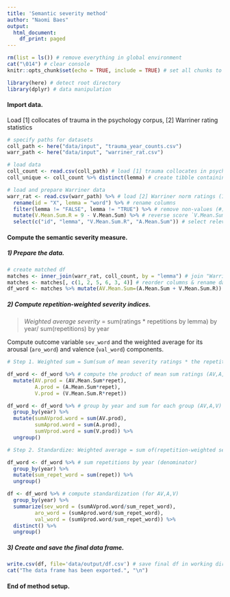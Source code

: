 ```yaml
---
title: 'Semantic severity method'
author: "Naomi Baes"
output:
  html_document:
    df_print: paged
---
```

```r
rm(list = ls()) # remove everything in global environment
cat("\014") # clear console
knitr::opts_chunk$set(echo = TRUE, include = TRUE) # set all chunks to show code (echo) and output (include) when running script

library(here) # detect root directory 
library(dplyr) # data manipulation
```
#### Import data.
Load [1] collocates of trauma in the psychology corpus, [2] Warriner rating statistics
```r
# specify paths for datasets
coll_path <- here("data/input", "trauma_year_counts.csv")
warr_path <- here("data/input", "warriner_rat.csv")

# load data
coll_count <- read.csv(coll_path) # load [1] trauma collocates in psychology abstracts per year (1970-2017)
coll_unique <- coll_count %>% distinct(lemma) # create tibble containing initial list of trauma collocates

# load and prepare Warriner data
warr_rat <- read.csv(warr_path) %>% # load [2] Warriner norm ratings (1-9)
  rename(id = "X", lemma = "word") %>% # rename columns
  filter(lemma != "FALSE", lemma != "TRUE") %>% # remove non-values (#) 
  mutate(V.Mean.Sum.R = 9 - V.Mean.Sum) %>% # reverse score `V.Mean.Sum` so scores range from happy(1)-unhappy(9)
  select(c("id", "lemma", "V.Mean.Sum.R", "A.Mean.Sum")) # select relevant columns
```
#### Compute the semantic severity measure.
##### **1)** Prepare the data.
```r
# create matched df
matches <- inner_join(warr_rat, coll_count, by = "lemma") # join "Warriner lemmas "warr_rat" by `lemma` column in "collocations df "coll_count" to obtain unique word matches
matches <- matches[, c(1, 2, 5, 6, 3, 4)] # reorder columns & rename data frame for data manipulation
df_word <- matches %>% mutate(AV.Mean.Sum=(A.Mean.Sum + V.Mean.Sum.R)) # merge mean valence and arousal ratings
``` 

##### **2)** Compute repetition-weighted severity indices.
> *Weighted average severity* = sum(ratings * repetitions by lemma) by year/ sum(repetitions) by year

Compute outcome variable `sev_word` and the weighted average for its arousal (`aro_word`) and valence (`val_word`) components.
```r
# Step 1. Weighted sum = Sum(sum of mean severity ratings * the repetition of each word near trauma)

df_word <- df_word %>% # compute the product of mean sum ratings (AV,A,V) * lemma repetitions
  mutate(AV.prod = (AV.Mean.Sum*repet),
         A.prod = (A.Mean.Sum*repet),  
         V.prod = (V.Mean.Sum.R*repet))

df_word <- df_word %>% # group by year and sum for each group (AV,A,V) (numerator)
  group_by(year) %>%
  mutate(sumAVprod.word = sum(AV.prod),
         sumAprod.word = sum(A.prod),
         sumVprod.word = sum(V.prod)) %>% 
  ungroup()

# Step 2. Standardize: Weighted average = sum of(repetition-weighted severity) by lemma/ sum(repetitions by year)

df_word <- df_word %>% # sum repetitions by year (denominator)  
  group_by(year) %>% 
  mutate(sum_repet_word = sum(repet)) %>% 
  ungroup()

df <- df_word %>% # compute standardization (for AV,A,V)
  group_by(year) %>%
  summarize(sev_word = (sumAVprod.word/sum_repet_word),
         aro_word = (sumAprod.word/sum_repet_word),  
         val_word = (sumVprod.word/sum_repet_word)) %>%
  distinct() %>%
  ungroup()
```
##### **3) **Create and save the final data frame.
```r
write.csv(df, file='data/output/df.csv') # save final df in working directory (should contain variables for statistical analysis)
cat("The data frame has been exported.", "\n")
```
#### End of method setup.